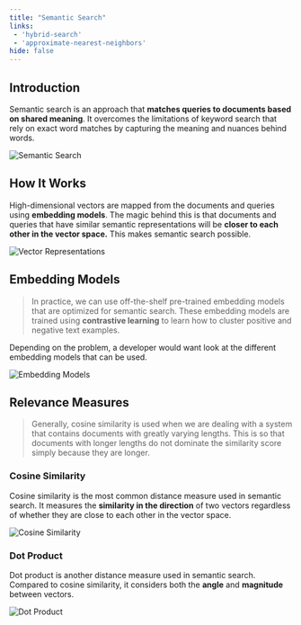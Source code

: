 ```yaml
---
title: "Semantic Search"
links:
 - 'hybrid-search'
 - 'approximate-nearest-neighbors'
hide: false
---
```


## Introduction

Semantic search is an approach that **matches queries to documents based on shared meaning**. 
It overcomes the limitations of keyword search that rely on exact word matches by capturing the meaning and nuances behind words. 

![Semantic Search](/images/QK5D1O1ltN.png)

## How It Works

High-dimensional vectors are mapped from the documents and queries using **embedding models**. 
The magic behind this is that documents and queries that have similar semantic representations will be **closer to each other in the vector space.** 
This makes semantic search possible. 

![Vector Representations](/images/BHV0uQ4y8X.png)

## Embedding Models

>In practice, we can use off-the-shelf pre-trained embedding models that are optimized for semantic search. 
These embedding models are trained using **contrastive learning** to learn how to cluster positive and negative text examples. 

Depending on the problem, a developer would want look at the different embedding models that can be used. 

![Embedding Models](/images/rMT0v3wgsA.png)

## Relevance Measures

> Generally, cosine similarity is used when we are dealing with a system that contains documents with greatly varying lengths. 
This is so that documents with longer lengths do not dominate the similarity score simply because they are longer. 

### Cosine Similarity

Cosine similarity is the most common distance measure used in semantic search. 
It measures the **similarity in the direction** of two vectors regardless of whether they are close to each other in the vector space. 

![Cosine Similarity](/images/fAlV8ixuPF.png)

### Dot Product

Dot product is another distance measure used in semantic search. 
Compared to cosine similarity, it considers both the **angle** and **magnitude** between vectors. 

![Dot Product](/images/v9b0v8RLm1.png)